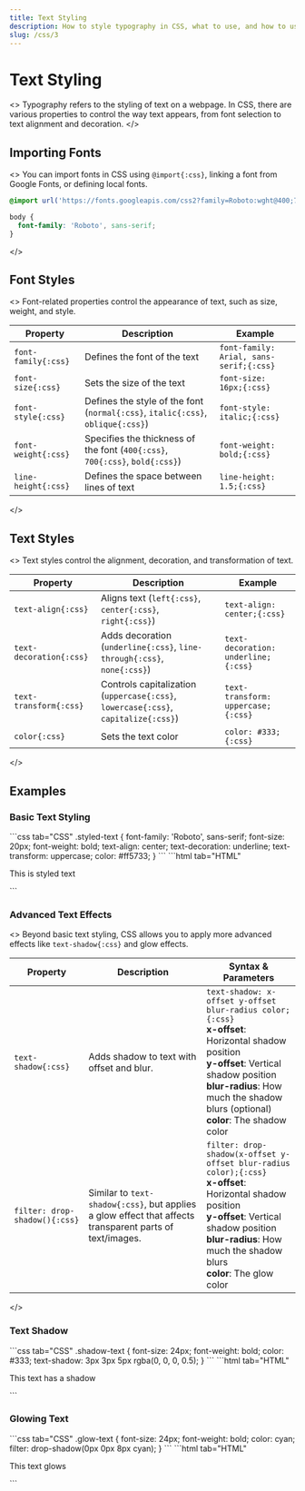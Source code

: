 ```yaml
---
title: Text Styling
description: How to style typography in CSS, what to use, and how to use it.
slug: /css/3
---
```




# Text Styling

<>
Typography refers to the styling of text on a webpage. In CSS, there are various properties to control the way text appears, from font selection to text alignment and decoration.
</>

## Importing Fonts

<>
You can import fonts in CSS using `@import{:css}`, linking a font from Google Fonts, or defining local fonts.

```css title="Importing Google Fonts"
@import url('https://fonts.googleapis.com/css2?family=Roboto:wght@400;700&display=swap');

body {
  font-family: 'Roboto', sans-serif;
}
```
</>

## Font Styles

<>
Font-related properties control the appearance of text, such as size, weight, and style.

| Property       | Description                                      | Example |
|---------------|--------------------------------------------------|---------|
| `font-family{:css}` | Defines the font of the text                    | `font-family: Arial, sans-serif;{:css}` |
| `font-size{:css}`   | Sets the size of the text                       | `font-size: 16px;{:css}` |
| `font-style{:css}`  | Defines the style of the font (`normal{:css}`, `italic{:css}`, `oblique{:css}`) | `font-style: italic;{:css}` |
| `font-weight{:css}` | Specifies the thickness of the font (`400{:css}`, `700{:css}`, `bold{:css}`) | `font-weight: bold;{:css}` |
| `line-height{:css}` | Defines the space between lines of text         | `line-height: 1.5;{:css}` |
</>

## Text Styles

<>
Text styles control the alignment, decoration, and transformation of text.

| Property          | Description                                  | Example |
|------------------|----------------------------------------------|---------|
| `text-align{:css}`     | Aligns text (`left{:css}`, `center{:css}`, `right{:css}`)     | `text-align: center;{:css}` |
| `text-decoration{:css}`| Adds decoration (`underline{:css}`, `line-through{:css}`, `none{:css}`) | `text-decoration: underline;{:css}` |
| `text-transform{:css}` | Controls capitalization (`uppercase{:css}`, `lowercase{:css}`, `capitalize{:css}`) | `text-transform: uppercase;{:css}` |
| `color{:css}`         | Sets the text color                          | `color: #333;{:css}` |
</>

## Examples 
### Basic Text Styling

<CodeBlockOutput>
  <Tabs items={['CSS', 'HTML']} defaultIndex={0}>
    ```css tab="CSS"
    .styled-text {
      font-family: 'Roboto', sans-serif;
      font-size: 20px;
      font-weight: bold;
      text-align: center;
      text-decoration: underline;
      text-transform: uppercase;
      color: #ff5733;
    }
    ```
    ```html tab="HTML"
    <p class="styled-text">This is styled text</p>
    ```
  </Tabs>
</CodeBlockOutput>

### Advanced Text Effects

<>
Beyond basic text styling, CSS allows you to apply more advanced effects like `text-shadow{:css}` and glow effects.

| Property               | Description                                    | Syntax & Parameters |
|------------------------|------------------------------------------------|----------------------|
| `text-shadow{:css}`    | Adds shadow to text with offset and blur.      | `text-shadow: x-offset y-offset blur-radius color;{:css}` <br/> **x-offset**: Horizontal shadow position <br/> **y-offset**: Vertical shadow position <br/> **blur-radius**: How much the shadow blurs (optional) <br/> **color**: The shadow color |
| `filter: drop-shadow(){:css}` | Similar to `text-shadow{:css}`, but applies a glow effect that affects transparent parts of text/images. | `filter: drop-shadow(x-offset y-offset blur-radius color);{:css}` <br/> **x-offset**: Horizontal shadow position <br/> **y-offset**: Vertical shadow position <br/> **blur-radius**: How much the shadow blurs <br/> **color**: The glow color |

</>

### Text Shadow

<CodeBlockOutput>
  <Tabs items={['CSS', 'HTML']} defaultIndex={0}>
    ```css tab="CSS"
    .shadow-text {
      font-size: 24px;
      font-weight: bold;
      color: #333;
      text-shadow: 3px 3px 5px rgba(0, 0, 0, 0.5);
    }
    ```
    ```html tab="HTML"
    <p class="shadow-text">This text has a shadow</p>
    ```
  </Tabs>
</CodeBlockOutput>

### Glowing Text

<CodeBlockOutput>
  <Tabs items={['CSS', 'HTML']} defaultIndex={0}>
    ```css tab="CSS"
    .glow-text {
      font-size: 24px;
      font-weight: bold;
      color: cyan;
      filter: drop-shadow(0px 0px 8px cyan);
    }
    ```
    ```html tab="HTML"
    <p class="glow-text">This text glows</p>
    ```
  </Tabs>
</CodeBlockOutput>